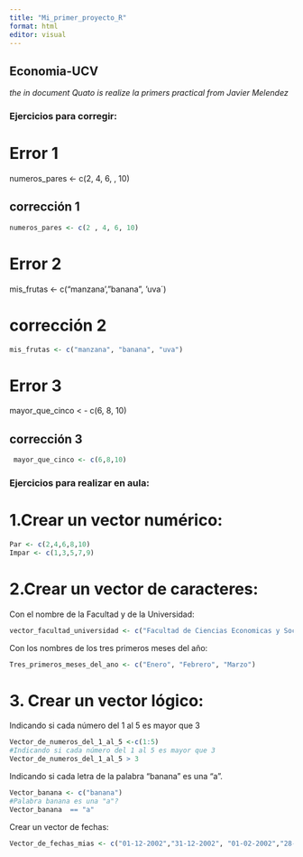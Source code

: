 ---
title: "Mi_primer_proyecto_R"
format: html
editor: visual
---

## Economia-UCV

*the in document Quato is realize la primers practical from Javier Melendez*

### **Ejercicios para corregir:**

# Error 1

numeros_pares \<- c(2, 4, 6, , 10)

## corrección 1

```{r}
numeros_pares <- c(2 , 4, 6, 10)
```

# Error 2

mis_frutas \<- c("manzana',"banana", 'uva´)

# corrección 2

```{r}
mis_frutas <- c("manzana", "banana", "uva")
```

# Error 3

mayor_que_cinco \< - c(6, 8, 10)

## corrección 3

```{r}
 mayor_que_cinco <- c(6,8,10)
```

### Ejercicios para realizar en aula:

# 1.Crear un vector numérico:

```{r}
Par <- c(2,4,6,8,10)
Impar <- c(1,3,5,7,9)
```

# 2.Crear un vector de caracteres:

Con el nombre de la Facultad y de la Universidad:

```{r}
vector_facultad_universidad <- c("Facultad de Ciencias Economicas y Sociales", "Universidad Central de Venezuela")
```

Con los nombres de los tres primeros meses del año:

```{r}
Tres_primeros_meses_del_ano <- c("Enero", "Febrero", "Marzo")
```

# 3. Crear un vector lógico:

Indicando si cada número del 1 al 5 es mayor que 3

```{r}
Vector_de_numeros_del_1_al_5 <-c(1:5)
#Indicando si cada número del 1 al 5 es mayor que 3
Vector_de_numeros_del_1_al_5 > 3
```

Indicando si cada letra de la palabra "banana" es una "a".

```{r}
Vector_banana <- c("banana")
#Palabra banana es una "a"?
Vector_banana  == "a"

```

Crear un vector de fechas:

```{r}
Vector_de_fechas_mias <- c("01-12-2002","31-12-2002", "01-02-2002","28-02-2002","01-10-2002", "31-10-2002")
```
